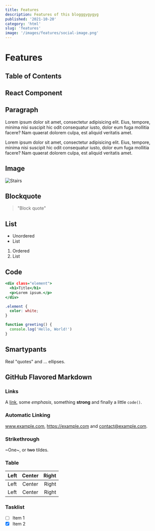 ```yaml
---
title: Features
description: Features of this blogggygygyg
published: '2021-10-20'
category: 'html'
slug: 'features'
image: '/images/features/social-image.png'
---
```



# Features

## Table of Contents

## React Component

<Counter />

## Paragraph

Lorem ipsum dolor sit amet, consectetur adipisicing elit. Eius, tempore, minima nisi suscipit hic odit consequatur iusto, dolor eum fuga mollitia facere? Nam quaerat dolorem culpa, est aliquid veritatis amet.

Lorem ipsum dolor sit amet, consectetur adipisicing elit. Eius, tempore, minima nisi suscipit hic odit consequatur iusto, dolor eum fuga mollitia facere? Nam quaerat dolorem culpa, est aliquid veritatis amet.

## Image

![Stairs](/images/features/stairs.webp)

## Blockquote

> "Block quote"

## List

- Unordered
- List

1. Ordered
2. List

## Code

```html:index.html {2,3} showLineNumbers
<div class="element">
  <h1>Title</h1>
  <p>Lorem ipsum.</p>
</div>
```

```css:style.css showLineNumbers
.element {
  color: white;
}
```

```js:index.js {2} showLineNumbers
function greeting() {
  console.log('Hello, World!')
}
```

## Smartypants

Real "quotes" and ... ellipses.

## GitHub Flavored Markdown

### Links

A [link](https://example.com), some _emphasis_, something **strong** and finally a little `code()`.

### Automatic Linking

www.example.com, https://example.com and contact@example.com.

### Strikethrough

~One~, or ~~two~~ tildes.

### Table

| Left | Center | Right |
| :--- | :----: | ----: |
| Left | Center | Right |
| Left | Center | Right |

### Tasklist

- [ ] Item 1
- [x] Item 2
